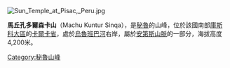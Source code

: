 [[Image:Sun_Temple_at_Pisac,_Peru.jpg|right]]
{{Coord|13|26|18|S|71|48|38|W|display=title}}

'''馬丘孔多爾森卡山'''（Machu Kuntur Sinqa），是[[秘魯|秘魯]]的山峰，位於該國南部[[庫斯科大區|庫斯科大區]]的[[卡爾卡省|卡爾卡省]]，處於[[烏魯班巴河|烏魯班巴河]]右岸，屬於[[安第斯山脈|安第斯山脈]]的一部分，海拔高度4,200米。

{{Peru-geo-stub}}
[[Category:秘魯山峰|Category:秘魯山峰]]